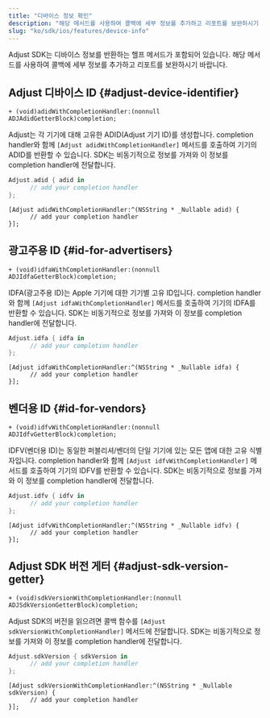 ```yaml
---
title: "디바이스 정보 확인"
description: "해당 메서드를 사용하여 콜백에 세부 정보를 추가하고 리포트를 보완하시기 바랍니다."
slug: "ko/sdk/ios/features/device-info"
---
```


Adjust SDK는 디바이스 정보를 반환하는 헬프 메서드가 포함되어 있습니다. 해당 메서드를 사용하여 콜백에 세부 정보를 추가하고 리포트를 보완하시기 바랍니다.

## Adjust 디바이스 ID {#adjust-device-identifier}

<CodeBlock title="메서드 서명">

```objc
+ (void)adidWithCompletionHandler:(nonnull ADJAdidGetterBlock)completion;
```

</CodeBlock>

Adjust는 각 기기에 대해 고유한 ADID\(Adjust 기기 ID\)를 생성합니다. completion handler와 함께 `[Adjust adidWithCompletionHandler]` 메서드를 호출하여 기기의 ADID를 반환할 수 있습니다. SDK는 비동기적으로 정보를 가져와 이 정보를 completion handler에 전달합니다.

<Tabs>
<Tab title="Swift" sync="swift">

```swift
Adjust.adid { adid in
      // add your completion handler
};
```

</Tab>
<Tab title="Objective-C" sync="objc">

```objc
[Adjust adidWithCompletionHandler:^(NSString * _Nullable adid) {
      // add your completion handler
}];
```

</Tab>
</Tabs>

## 광고주용 ID {#id-for-advertisers}

<CodeBlock title="메서드 서명">

```objc
+ (void)idfaWithCompletionHandler:(nonnull ADJIdfaGetterBlock)completion;
```

</CodeBlock>

IDFA\(광고주용 ID\)는 Apple 기기에 대한 기기별 고유 ID입니다. completion handler와 함께 `[Adjust idfaWithCompletionHandler]` 메서드를 호출하여 기기의 IDFA를 반환할 수 있습니다. SDK는 비동기적으로 정보를 가져와 이 정보를 completion handler에 전달합니다.

<Tabs>
<Tab title="Swift" sync="swift">

```swift
Adjust.idfa { idfa in
      // add your completion handler
};
```

</Tab>
<Tab title="Objective-C" sync="objc">

```objc
[Adjust idfaWithCompletionHandler:^(NSString * _Nullable idfa) {
      // add your completion handler
}];
```

</Tab>
</Tabs>

## 벤더용 ID {#id-for-vendors}

<CodeBlock title="메서드 서명">

```objc
+ (void)idfvWithCompletionHandler:(nonnull ADJIdfvGetterBlock)completion;
```

</CodeBlock>

IDFV\(벤더용 ID\)는 동일한 퍼블리셔/벤더의 단일 기기에 있는 모든 앱에 대한 고유 식별자입니다. completion handler와 함께 `[Adjust idfvWithCompletionHandler]` 메서드를 호출하여 기기의 IDFV를 반환할 수 있습니다. SDK는 비동기적으로 정보를 가져와 이 정보를 completion handler에 전달합니다.

<Tabs>
<Tab title="Swift" sync="swift">

```swift
Adjust.idfv { idfv in
      // add your completion handler
};
```

</Tab>
<Tab title="Objective-C" sync="objc">

```objc
[Adjust idfvWithCompletionHandler:^(NSString * _Nullable idfv) {
      // add your completion handler
}];
```

</Tab>
</Tabs>

## Adjust SDK 버전 게터 {#adjust-sdk-version-getter}

<CodeBlock title="메서드 서명">

```objc
+ (void)sdkVersionWithCompletionHandler:(nonnull ADJSdkVersionGetterBlock)completion;
```

</CodeBlock>

Adjust SDK의 버전을 읽으려면 콜백 함수를 `[Adjust sdkVersionWithCompletionHandler]` 메서드에 전달합니다. SDK는 비동기적으로 정보를 가져와 이 정보를 completion handler에 전달합니다.

<Tabs>
<Tab title="Swift" sync="swift">

```swift
Adjust.sdkVersion { sdkVersion in
      // add your completion handler
};
```

</Tab>
<Tab title="Objective-C" sync="objc">

```objc
[Adjust sdkVersionWithCompletionHandler:^(NSString * _Nullable sdkVersion) {
      // add your completion handler
}];
```

</Tab>
</Tabs>
